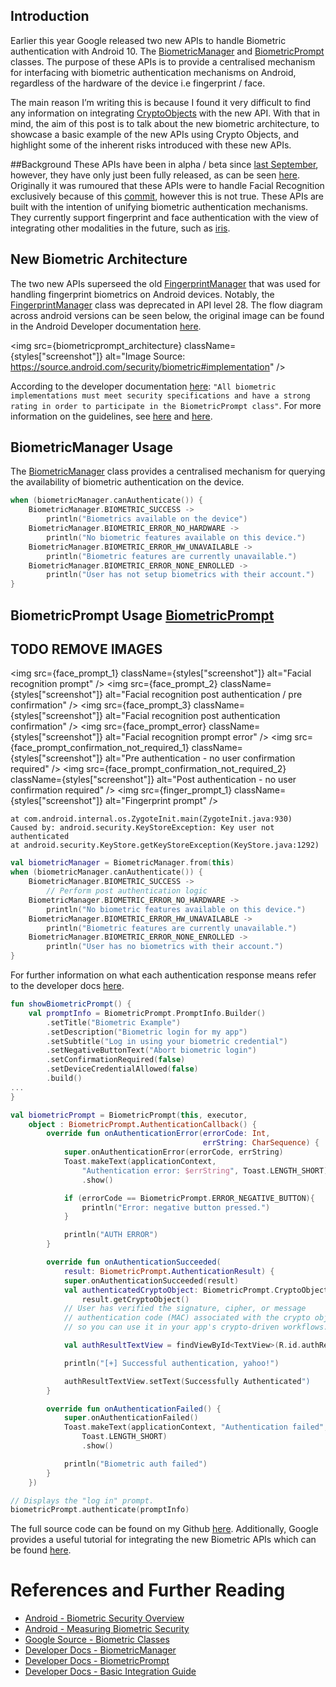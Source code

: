 


<div className={styles["blogBody"]}>

## Introduction
Earlier this year Google released two new APIs to handle Biometric authentication with Android 10. The [BiometricManager](https://developer.android.com/reference/androidx/biometric/BiometricManager.html#constants_1) and [BiometricPrompt](https://developer.android.com/reference/android/hardware/biometrics/BiometricPrompt) classes. The purpose of these APIs is to provide a centralised mechanism for interfacing with biometric authentication mechanisms on Android, regardless of the hardware of the device i.e fingerprint / face.

The main reason I’m writing this is because I found it very difficult to find any information on integrating [CryptoObjects](https://developer.android.com/reference/android/hardware/biometrics/BiometricPrompt.CryptoObject) with the new API. With that in mind, the aim of this post is to talk about the new biometric architecture, to showcase a basic example of the new APIs using Crypto Objects, and highlight some of the inherent risks introduced with these new APIs.

##Background
These APIs have been in alpha / beta since [last September](https://mvnrepository.com/artifact/androidx.biometric/biometric), however, they have only just been fully released, as can be seen [here](https://mvnrepository.com/artifact/androidx.biometric/biometric/1.0.0
). Originally it was rumoured that these APIs were to handle Facial Recognition exclusively because of this [commit](https://android-review.googlesource.com/c/platform/frameworks/base/+/640360/), however this is not true. These APIs are built with the intention of unifying biometric authentication mechanisms. They currently support fingerprint and face authentication with the view of integrating other modalities in the future, such as [iris](https://source.android.com/security/biometric#implementation).

## New Biometric Architecture
The two new APIs superseed the old [FingerprintManager](https://developer.android.com/reference/android/hardware/fingerprint/FingerprintManager) that was used for handling fingerprint biometrics on Android devices. Notably, the [FingerprintManager](https://developer.android.com/reference/android/hardware/fingerprint/FingerprintManager) class was deprecated in API level 28. The flow diagram across android versions can be seen below, the original image can be found in the Android Developer documentation [here](https://source.android.com/security/biometric#implementation).

<img src={biometricprompt_architecture} className={styles["screenshot"]} alt="Image Source: https://source.android.com/security/biometric#implementation" />

According to the developer documentation [here](https://source.android.com/security/biometric): `"All biometric implementations must meet security specifications and have a strong rating in order to participate in the BiometricPrompt class"`. For more information on the guidelines, see [here](https://source.android.com/compatibility/android-cdd#7_3_10_biometric_sensors) and [here](https://source.android.com/security/biometric/measure#strong-weak-unlocks).

## BiometricManager Usage
The [BiometricManager](https://developer.android.com/reference/androidx/biometric/BiometricManager.html#constants_1) class provides a centralised mechanism for querying the availability of biometric authentication on the device.


```kotlin
when (biometricManager.canAuthenticate()) {
    BiometricManager.BIOMETRIC_SUCCESS ->
        println("Biometrics available on the device")
    BiometricManager.BIOMETRIC_ERROR_NO_HARDWARE ->
        println("No biometric features available on this device.")
    BiometricManager.BIOMETRIC_ERROR_HW_UNAVAILABLE ->
        println("Biometric features are currently unavailable.")
    BiometricManager.BIOMETRIC_ERROR_NONE_ENROLLED ->
        println("User has not setup biometrics with their account.")
}
```
## BiometricPrompt Usage [BiometricPrompt](https://developer.android.com/reference/android/hardware/biometrics/BiometricPrompt)

## TODO REMOVE IMAGES

<img src={face_prompt_1} className={styles["screenshot"]} alt="Facial recognition prompt" />
<img src={face_prompt_2} className={styles["screenshot"]} alt="Facial recognition post authentication / pre confirmation" />
<img src={face_prompt_3} className={styles["screenshot"]} alt="Facial recognition post authentication confirmation" />
<img src={face_prompt_error} className={styles["screenshot"]} alt="Facial recognition prompt error" />
<img src={face_prompt_confirmation_not_required_1} className={styles["screenshot"]} alt="Pre authentication - no user confirmation required" />
<img src={face_prompt_confirmation_not_required_2} className={styles["screenshot"]} alt="Post authentication - no user confirmation required" />
<img src={finger_prompt_1} className={styles["screenshot"]} alt="Fingerprint prompt" />

```
at com.android.internal.os.ZygoteInit.main(ZygoteInit.java:930) 
Caused by: android.security.KeyStoreException: Key user not authenticated
at android.security.KeyStore.getKeyStoreException(KeyStore.java:1292)
```



```kotlin
val biometricManager = BiometricManager.from(this)
when (biometricManager.canAuthenticate()) {
    BiometricManager.BIOMETRIC_SUCCESS ->
        // Perform post authentication logic
    BiometricManager.BIOMETRIC_ERROR_NO_HARDWARE ->
        println("No biometric features available on this device.")
    BiometricManager.BIOMETRIC_ERROR_HW_UNAVAILABLE ->
        println("Biometric features are currently unavailable.")
    BiometricManager.BIOMETRIC_ERROR_NONE_ENROLLED ->
        println("User has no biometrics with their account.")
}
```

For further information on what each authentication response means refer to the developer docs [here](https://developer.android.com/reference/androidx/biometric/BiometricManager.html#constants_1).


```kotlin
fun showBiometricPrompt() {
    val promptInfo = BiometricPrompt.PromptInfo.Builder()
        .setTitle("Biometric Example")
        .setDescription("Biometric login for my app")
        .setSubtitle("Log in using your biometric credential")
        .setNegativeButtonText("Abort biometric login")
        .setConfirmationRequired(false)
        .setDeviceCredentialAllowed(false)
        .build()
...
}
```


```kotlin
val biometricPrompt = BiometricPrompt(this, executor,
    object : BiometricPrompt.AuthenticationCallback() {
        override fun onAuthenticationError(errorCode: Int,
                                           errString: CharSequence) {
            super.onAuthenticationError(errorCode, errString)
            Toast.makeText(applicationContext,
                "Authentication error: $errString", Toast.LENGTH_SHORT)
                .show()

            if (errorCode == BiometricPrompt.ERROR_NEGATIVE_BUTTON){
                println("Error: negative button pressed.")
            }

            println("AUTH ERROR")
        }

        override fun onAuthenticationSucceeded(
            result: BiometricPrompt.AuthenticationResult) {
            super.onAuthenticationSucceeded(result)
            val authenticatedCryptoObject: BiometricPrompt.CryptoObject? =
                result.getCryptoObject()
            // User has verified the signature, cipher, or message
            // authentication code (MAC) associated with the crypto object,
            // so you can use it in your app's crypto-driven workflows.

            val authResultTextView = findViewById<TextView>(R.id.authResultTextView)

            println("[+] Successful authentication, yahoo!")

            authResultTextView.setText(Successfully Authenticated")
        }

        override fun onAuthenticationFailed() {
            super.onAuthenticationFailed()
            Toast.makeText(applicationContext, "Authentication failed",
                Toast.LENGTH_SHORT)
                .show()

            println("Biometric auth failed")
        }
    })

// Displays the "log in" prompt.
biometricPrompt.authenticate(promptInfo)

```


The full source code can be found on my Github [here](https://github.com/arbitraryrw/biometric-prompt-demo/). Additionally, Google provides a useful tutorial for integrating the new Biometric APIs which can be found [here](https://developer.android.com/training/sign-in/biometric-auth).

# References and Further Reading
- [Android - Biometric Security Overview](https://source.android.com/security/biometric)
- [Android - Measuring Biometric Security](https://source.android.com/security/biometric/measure#metrics)
- [Google Source - Biometric Classes](https://android.googlesource.com/platform/frameworks/base/+/master/core/java/android/hardware/biometrics)
- [Developer Docs - BiometricManager](https://developer.android.com/reference/androidx/biometric/BiometricManager)
- [Developer Docs - BiometricPrompt](https://developer.android.com/reference/android/hardware/biometrics/BiometricPrompt)
- [Developer Docs - Basic Integration Guide](https://developer.android.com/training/sign-in/biometric-auth)

</div>
